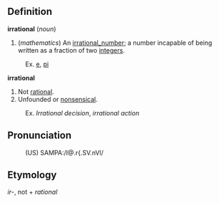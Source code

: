 ==Definition==

<b>irrational</b> (<i>noun</i>)
# (<i>mathematics</i>) An [[irrational_number]]; a number incapable of being written as a fraction of two [[integers]].
:Ex. [[e]], [[pi]]
<b>irrational</b>
# Not [[rational]].
# Unfounded or [[nonsensical]].
:Ex. <i>Irrational decision</i>, <i>irrational action</i>


==Pronunciation==
:(US) SAMPA:/I@.r{.SV.nVl/

==Etymology==

<i>ir</i>-, not + <i>rational</i>